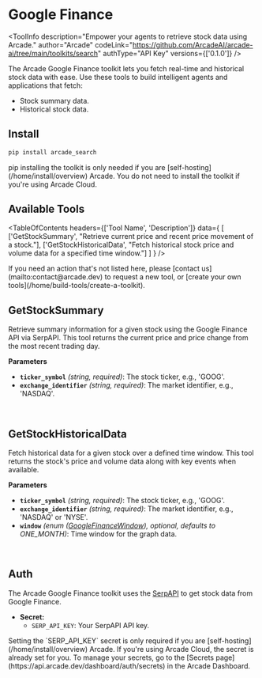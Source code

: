 # Google Finance


<ToolInfo
  description="Empower your agents to retrieve stock data using Arcade."
  author="Arcade"
  codeLink="https://github.com/ArcadeAI/arcade-ai/tree/main/toolkits/search"
  authType="API Key"
  versions={['0.1.0']}
/>

<Badges repo="arcadeai/arcade-search" />

The Arcade Google Finance toolkit lets you fetch real-time and historical stock data with ease. Use these tools to build intelligent agents and applications that fetch:

- Stock summary data.
- Historical stock data.

## Install

```bash
pip install arcade_search
```

<Note>
  pip installing the toolkit is only needed if you are [self-hosting](/home/install/overview) Arcade. You do not need to install the toolkit if you're using Arcade Cloud.
</Note>

## Available Tools

<TableOfContents
  headers={['Tool Name', 'Description']}
  data={
    [
      ['GetStockSummary', "Retrieve current price and recent price movement of a stock."],
      ['GetStockHistoricalData', "Fetch historical stock price and volume data for a specified time window."]
    ]
  }
/>

<Tip>
  If you need an action that's not listed here, please [contact us](mailto:contact@arcade.dev) to request a new tool, or [create your own tools](/home/build-tools/create-a-toolkit).
</Tip>

## GetStockSummary

Retrieve summary information for a given stock using the Google Finance API via SerpAPI. This tool returns the current price and price change from the most recent trading day.

**Parameters**

- **`ticker_symbol`** _(string, required)_: The stock ticker, e.g., 'GOOG'.
- **`exchange_identifier`** _(string, required)_: The market identifier, e.g., 'NASDAQ'.

<br />
<TabbedCodeBlock
  tabs={[
    {
      label: "Call the Tool Directly",
      content: {
        Python: [
          "/examples/integrations/toolkits/search/google_finance/get_stock_summary_example_call_tool.py",
        ],
        JavaScript: ["/examples/integrations/toolkits/search/google_finance/get_stock_summary_example_call_tool.js"],
      },
    },
    {
      label: "Execute the Tool with OpenAI",
      content: {
        Python: [
          "/examples/integrations/toolkits/search/google_finance/get_stock_summary_example_llm_oai.py",
        ],
        JavaScript: ["/examples/integrations/toolkits/search/google_finance/get_stock_summary_example_llm_oai.js"],
      },
    },
  ]}
/>

## GetStockHistoricalData

Fetch historical data for a given stock over a defined time window. This tool returns the stock's price and volume data along with key events when available.

**Parameters**

- **`ticker_symbol`** _(string, required)_: The stock ticker, e.g., 'GOOG'.
- **`exchange_identifier`** _(string, required)_: The market identifier, e.g., 'NASDAQ' or 'NYSE'.
- **`window`** _(enum ([GoogleFinanceWindow](/toolkits/search/reference#googlefinancewindow)), optional, defaults to ONE_MONTH)_: Time window for the graph data.

<br />
<TabbedCodeBlock
  tabs={[
    {
      label: "Call the Tool Directly",
      content: {
        Python: [
          "/examples/integrations/toolkits/search/google_finance/get_stock_historical_data_example_call_tool.py",
        ],
        JavaScript: ["/examples/integrations/toolkits/search/google_finance/get_stock_historical_data_example_call_tool.js"],
      },
    },
    {
      label: "Execute the Tool with OpenAI",
      content: {
        Python: [
          "/examples/integrations/toolkits/search/google_finance/get_stock_historical_data_example_llm_oai.py",
        ],
        JavaScript: ["/examples/integrations/toolkits/search/google_finance/get_stock_historical_data_example_llm_oai.js"],
      },
    },
  ]}
/>

## Auth

The Arcade Google Finance toolkit uses the [SerpAPI](https://serpapi.com/) to get stock data from Google Finance.

- **Secret:**
  - `SERP_API_KEY`: Your SerpAPI API key.
<Note>
  Setting the `SERP_API_KEY` secret is only required if you are [self-hosting](/home/install/overview) Arcade. If you're using Arcade Cloud, the secret is already set for you. To manage your secrets, go to the [Secrets page](https://api.arcade.dev/dashboard/auth/secrets) in the Arcade Dashboard.
</Note>